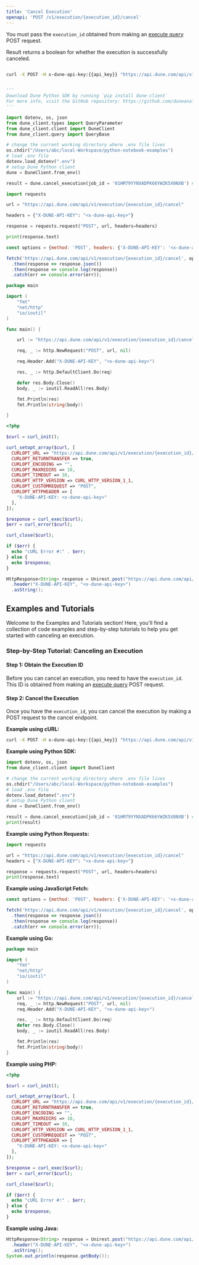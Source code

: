 ```yaml
---
title: 'Cancel Execution'
openapi: 'POST /v1/execution/{execution_id}/cancel'
---
```


You must pass the `execution_id` obtained from making an [execute query](/api-reference/executions/endpoint/execute-query) POST request. 

Result returns a boolean for whether the execution is successfully canceled.

<RequestExample>

```bash cURL

curl -X POST -H x-dune-api-key:{{api_key}} "https://api.dune.com/api/v1/execution/{{execution_id}}/cancel"

```

```python Python SDK

'''
Download Dune Python SDK by running `pip install dune-client`
For more info, visit the GitHub repository: https://github.com/duneanalytics/dune-client/tree/d2195b2a9577e2dcae5d2600cb3eddce20987f38
'''

import dotenv, os, json
from dune_client.types import QueryParameter
from dune_client.client import DuneClient
from dune_client.query import QueryBase

# change the current working directory where .env file lives
os.chdir("/Users/abc/local-Workspace/python-notebook-examples")
# load .env file
dotenv.load_dotenv(".env")
# setup Dune Python client
dune = DuneClient.from_env()

result = dune.cancel_execution(job_id = '01HM79YYNXADPK66YWZK5X0NXB') # pass in the execution_id

```

```python Python
import requests

url = "https://api.dune.com/api/v1/execution/{execution_id}/cancel"

headers = {"X-DUNE-API-KEY": "<x-dune-api-key>"}

response = requests.request("POST", url, headers=headers)

print(response.text)

```

```javascript Javascript
const options = {method: 'POST', headers: {'X-DUNE-API-KEY': '<x-dune-api-key>'}};

fetch('https://api.dune.com/api/v1/execution/{execution_id}/cancel', options)
  .then(response => response.json())
  .then(response => console.log(response))
  .catch(err => console.error(err));

```

```go Go
package main

import (
	"fmt"
	"net/http"
	"io/ioutil"
)

func main() {

	url := "https://api.dune.com/api/v1/execution/{execution_id}/cancel"

	req, _ := http.NewRequest("POST", url, nil)

	req.Header.Add("X-DUNE-API-KEY", "<x-dune-api-key>")

	res, _ := http.DefaultClient.Do(req)

	defer res.Body.Close()
	body, _ := ioutil.ReadAll(res.Body)

	fmt.Println(res)
	fmt.Println(string(body))

}

```

```php PHP
<?php

$curl = curl_init();

curl_setopt_array($curl, [
  CURLOPT_URL => "https://api.dune.com/api/v1/execution/{execution_id}/cancel",
  CURLOPT_RETURNTRANSFER => true,
  CURLOPT_ENCODING => "",
  CURLOPT_MAXREDIRS => 10,
  CURLOPT_TIMEOUT => 30,
  CURLOPT_HTTP_VERSION => CURL_HTTP_VERSION_1_1,
  CURLOPT_CUSTOMREQUEST => "POST",
  CURLOPT_HTTPHEADER => [
    "X-DUNE-API-KEY: <x-dune-api-key>"
  ],
]);

$response = curl_exec($curl);
$err = curl_error($curl);

curl_close($curl);

if ($err) {
  echo "cURL Error #:" . $err;
} else {
  echo $response;
}

```

```java Java
HttpResponse<String> response = Unirest.post("https://api.dune.com/api/v1/execution/{execution_id}/cancel")
  .header("X-DUNE-API-KEY", "<x-dune-api-key>")
  .asString();

```
</RequestExample>

## Examples and Tutorials

Welcome to the Examples and Tutorials section! Here, you'll find a collection of code examples and step-by-step tutorials to help you get started with canceling an execution.

### Step-by-Step Tutorial: Canceling an Execution

#### Step 1: Obtain the Execution ID

Before you can cancel an execution, you need to have the `execution_id`. This ID is obtained from making an [execute query](/api-reference/executions/endpoint/execute-query) POST request.

#### Step 2: Cancel the Execution

Once you have the `execution_id`, you can cancel the execution by making a POST request to the cancel endpoint.

**Example using cURL:**

```bash
curl -X POST -H x-dune-api-key:{{api_key}} "https://api.dune.com/api/v1/execution/{{execution_id}}/cancel"
```

**Example using Python SDK:**

```python
import dotenv, os, json
from dune_client.client import DuneClient

# change the current working directory where .env file lives
os.chdir("/Users/abc/local-Workspace/python-notebook-examples")
# load .env file
dotenv.load_dotenv(".env")
# setup Dune Python client
dune = DuneClient.from_env()

result = dune.cancel_execution(job_id = '01HM79YYNXADPK66YWZK5X0NXB') # pass in the execution_id
print(result)
```

**Example using Python Requests:**

```python
import requests

url = "https://api.dune.com/api/v1/execution/{execution_id}/cancel"
headers = {"X-DUNE-API-KEY": "<x-dune-api-key>"}

response = requests.request("POST", url, headers=headers)
print(response.text)
```

**Example using JavaScript Fetch:**

```javascript
const options = {method: 'POST', headers: {'X-DUNE-API-KEY': '<x-dune-api-key>'}};

fetch('https://api.dune.com/api/v1/execution/{execution_id}/cancel', options)
  .then(response => response.json())
  .then(response => console.log(response))
  .catch(err => console.error(err));
```

**Example using Go:**

```go
package main

import (
	"fmt"
	"net/http"
	"io/ioutil"
)

func main() {
	url := "https://api.dune.com/api/v1/execution/{execution_id}/cancel"
	req, _ := http.NewRequest("POST", url, nil)
	req.Header.Add("X-DUNE-API-KEY", "<x-dune-api-key>")

	res, _ := http.DefaultClient.Do(req)
	defer res.Body.Close()
	body, _ := ioutil.ReadAll(res.Body)

	fmt.Println(res)
	fmt.Println(string(body))
}
```

**Example using PHP:**

```php
<?php

$curl = curl_init();

curl_setopt_array($curl, [
  CURLOPT_URL => "https://api.dune.com/api/v1/execution/{execution_id}/cancel",
  CURLOPT_RETURNTRANSFER => true,
  CURLOPT_ENCODING => "",
  CURLOPT_MAXREDIRS => 10,
  CURLOPT_TIMEOUT => 30,
  CURLOPT_HTTP_VERSION => CURL_HTTP_VERSION_1_1,
  CURLOPT_CUSTOMREQUEST => "POST",
  CURLOPT_HTTPHEADER => [
    "X-DUNE-API-KEY: <x-dune-api-key>"
  ],
]);

$response = curl_exec($curl);
$err = curl_error($curl);

curl_close($curl);

if ($err) {
  echo "cURL Error #:" . $err;
} else {
  echo $response;
}
```

**Example using Java:**

```java
HttpResponse<String> response = Unirest.post("https://api.dune.com/api/v1/execution/{execution_id}/cancel")
  .header("X-DUNE-API-KEY", "<x-dune-api-key>")
  .asString();
System.out.println(response.getBody());
```
